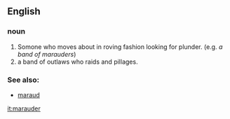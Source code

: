 == English ==

=== noun ===
# Somone who moves about in roving fashion looking for plunder. (e.g. ''a band of marauders'')
# a band of outlaws who raids and pillages.

=== See also: ===
*[[maraud]]

[[it:marauder]]